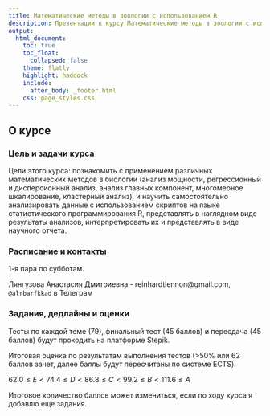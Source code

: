 ```yaml
---
title: Математические методы в зоологии с использованием R
description: Презентации к курсу Математические методы в зоологии с использованием R
output:
  html_document:
    toc: true
    toc_float:
      collapsed: false
    theme: flatly
    highlight: haddock
    include:
      after_body: _footer.html
    css: page_styles.css
---
```

 
## О курсе

### Цель и задачи курса

Цели этого курса: познакомить с применением различных математических методов в биологии (анализ мощности, регрессионный и дисперсионный анализ, анализ главных компонент, многомерное шкалирование, кластерный анализ), и научить самостоятельно анализировать данные с использованием скриптов на языке статистического программирования R, представлять в наглядном виде результаты анализов, интерпретировать их и представлять в виде научного отчета.

### Расписание и контакты

1-я пара по субботам.

Лянгузова Анастасия Дмитриевна -  reinhardtlennon@gmail.com, `@alrbarfkkad` в Телеграм

### Задания, дедлайны и оценки

Тесты по каждой теме (79), финальный тест (45 баллов) и пересдача (45 баллов) будут проходить на платформе Stepik. 

Итоговая оценка по результатам выполнения тестов (>50% или 62 баллов зачет, далее баллы будут пересчитаны по системе ECTS). 

$62.0 \le E < 74.4 \le D < 86.8 \le C < 99.2 \le B < 111.6 \le A$


Итоговое количество баллов может измениться, если по ходу курса я добавлю еще задания.

<!--

- [Как и где можно найти помощь с R и статистикой](more_help.html)

-->
